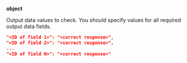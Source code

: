 **object**

Output data values to check. You should specify values for all required output data fields.

```json
"<ID of field 1>": "<correct response>",
"<ID of field 2>": "<correct response>",
...
"<ID of field N>": "<correct response>"
```
